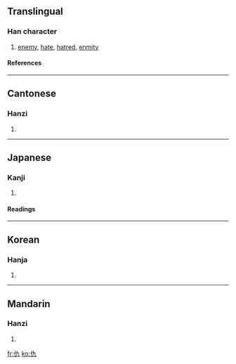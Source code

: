 {{see|讐}}

==Translingual==
===Han character===
{{Han char|rn=9|rad=人|as=02|sn=4|four=2421<sub>7</sub>|canj=人大弓 (OKN)}}
# [[enemy]], [[hate]], [[hatred]], [[enmity]]
====References====
{{Han ref|kx=0091.150|dkj=00355|dj=0193.070|hdz=10109.030|uh=4EC7|ud=20167|bh=A4B3|bd=42163}}
----
==Cantonese==
===Hanzi===
{{yue-hanzi|jyut=|y=chau4, kau4 sau4}}
# {{defn|Cantonese}}
----
==Japanese==
===Kanji===
{{ja-kanji|grade=|rs=人02}}
# {{defn|Japanese}}
====Readings====
{{ja-readings|on=[[きゅう]] (kyū), [[ぐ]] (gu)|kun=[[あだ]] (ada), [[かたき]] (kataki)}}
----
==Korean==
===Hanja===
{{ko-hanja|hangeul=구|rv=gu|mr=ku}}
# {{defn|Korean}}
----
==Mandarin==
===Hanzi===
{{cmn-hanzi|pin=[[chóu]] ([[chou2]]), [[qiú]] ([[qiu2]])|wg=ch'ou<sup>2</sup>, ch'iu<sup>2</sup>}}
# {{defn|Mandarin}}

[[fr:仇]]
[[ko:仇]]